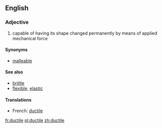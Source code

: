 ==English==

===Adjective===
{{en-adj-more}}

#capable of having its shape changed permanently by means of applied mechanical force

====Synonyms====
*[[malleable]]

====See also====
*[[brittle]]
*[[flexible]], [[elastic]]

====Translations====
*French: [[ductile]]

[[fr:ductile]]
[[pl:ductile]]
[[zh:ductile]]